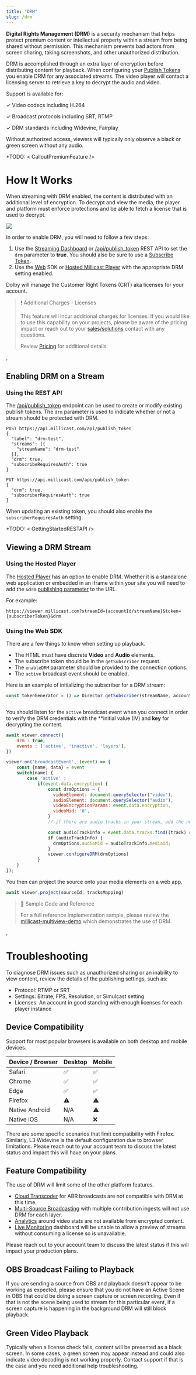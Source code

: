 ```yaml
---
title: "DRM"
slug: /drm
---
```

**Digital Rights Management (DRM)** is a security mechanism that helps protect premium content or intellectual property within a stream from being shared without permission. This mechanism prevents bad actors from screen sharing, taking screenshots, and other unauthorized distribution.

DRM is accomplished through an extra layer of encryption before distributing content for playback. When configuring your [Publish Tokens](/millicast/streaming-dashboard/managing-your-tokens.md) you enable DRM for any associated streams. The video player will contact a licensing server to retrieve a key to decrypt the audio and video.

Support is available for:

✓ Video codecs including H.264

✓ Broadcast protocols including SRT, RTMP

✓ DRM standards including Widevine, Fairplay

Without authorized access, viewers will typically only observe a black or green screen without any audio.

*TODO: \< CalloutPremiumFeature />

# How It Works

When streaming with DRM enabled, the content is distributed with an additional level of encryption. To decrypt and view the media, the player and platform must enforce protections and be able to fetch a license that is used to decrypt.

![](https://files.readme.io/9fa71d5693c8953b167e73d4ce9ff8cab0275b3b54744eed0373c0128dfc37df-image.png)

In order to enable DRM, you will need to follow a few steps:

1. Use the [Streaming Dashboard](/millicast/streaming-dashboard/index.md) or [/api/publish_token](/millicast/api/publish-token-v-1-create-token.api.mdx) REST API to set the `drm` parameter to **true**. You should also be sure to use a [Subscribe Token](/millicast/streaming-dashboard/subscribe-tokens.md).
2. Use the [Web](/millicast/client-sdks/web.mdx) SDK or [Hosted Millicast Player](/millicast/playback/hosted-viewer.md) with the appropriate DRM setting enabled.

Dolby will manage the Customer Right Tokens (CRT) aka licenses for your account.

> ❗️ Additional Charges - Licenses
>
> This feature will incur additional charges for licenses. If you would like to use this capability on your projects, please be aware of the pricing impact or reach out to your [sales/solutions](https://dolby.io/contact/) contact with any questions.
>
> Review [Pricing](https://dolby.io/pricing/) for additional details.

,

## Enabling DRM on a Stream

### Using the REST API

The [/api/publish_token](/millicast/api/publish-token-v-1-create-token.api.mdx) endpoint can be used to create or modify existing publish tokens. The `drm` parameter is used to indicate whether or not a stream should be protected with DRM.

```curl Create New Token with DRM
POST https://api.millicast.com/api/publish_token
{
  "label": "drm-test",
  "streams": [{
    "streamName": "drm-test"
  }],
  "drm": true,
  "subscribeRequiresAuth": true
}
```
```curl Update Token with DRM
PUT https://api.millicast.com/api/publish_token
{
  "drm": true,
  "subscriberRequiresAuth": true
}
```

When updating an existing token, you should also enable the `subscriberRequiresAuth` setting.

*TODO: \< GettingStartedRESTAPI />

## Viewing a DRM Stream

### Using the Hosted Player

The [Hosted Player](/millicast/playback/hosted-viewer.md) has an option to enable DRM. Whether it is a standalone web application or embedded in an iframe within your site you will need to add the `&drm` [publishing parameter](/millicast/broadcast/broadcast-parameters.md) to the URL.

For example:

```
https://viewer.millicast.com?streamId={accountId/streamName}&token={subscriberToken}&drm
```

### Using the Web SDK

There are a few things to know when setting up playback.

- The HTML must have discrete **Video** and **Audio** elements.
- The subscribe token should be in the `getSubscriber` request.
- The `enableDRM` parameter should be provided to the connection options.
- The `active` broadcast event should be enabled.

Here is an example of initializing the subscriber for a DRM stream:

```javascript
const tokenGenerator = () => Director.getSubscriber(streamName, accountId,subscriberToken, enableDRM);



```

You should listen for the `active` broadcast event when you connect in order to verify the DRM credentials with the **initial value (IV) and **key** for decrypting the content.

```javascript
await viewer.connect({
    drm : true,
    events : ['active', 'inactive', 'layers'],
})

viewer.on('broadcastEvent', (event) => {
    const {name, data} = event
    switch(name) {
        case 'active' :
            if(event.data.encryption) {
                const drmOptions = {
                  videoElement: document.querySelector("video"),
                  audioElement: document.querySelector("audio"),
                  videoEncryptionParams: event.data.encryption,
                  videoMid: '0',
                }
                // if there are audio tracks in your stream, add the next two lines

                const audioTrackInfo = event.data.tracks.find((track) => track.type === 'audio')
                if (audioTrackInfo) {
                  drmOptions.audioMid = audioTrackInfo.mediaId;
                }
                viewer.configureDRM(drmOptions)
            }
    }
});
```

You then can project the source onto your media elements on a web app.

```javascript
await viewer.project(sourceId, tracksMapping)

```

> 📘 Sample Code and Reference
>
> For a full reference implementation sample, please review the [millicast-multiview-demo](https://github.com/millicast/millicast-sdk/blob/main/packages/millicast-multiview-demo/src/multiviewer.js)  which demonstrates the use of DRM.

,

# Troubleshooting

To diagnose DRM issues such as unauthorized sharing or an inability to view content, review the details of the publishing settings, such as:

- Protocol: RTMP or SRT
- Settings: Bitrate, FPS, Resolution, or Simulcast setting
- Licenses: An account in good standing with enough licenses for each player instance

## Device Compatibility

Support for most popular browsers is available on both desktop and mobile devices.

| Device / Browser | Desktop | Mobile |
| :--------------- | :------ | :----- |
| Safari           | ✅       | ✅      |
| Chrome           | ✅       | ✅      |
| Edge             | ✅       | ✅      |
| Firefox          | ⚠️      | ⚠️     |
| Native Android   | N/A     | ⚠️     |
| Native iOS       | N/A     | ❌      |

There are some specific scenarios that limit compatibility with Firefox. Similarly, L3 Widevine is the default configuration due to browser limitations. Please reach out to your account team to discuss the latest status and impact this will have on your plans.

## Feature Compatibility

The use of DRM will limit some of the other platform features.

- [Cloud Transcoder](/millicast/distribution/cloud-transcoder.mdx) for ABR broadcasts are not compatible with DRM at this time.
- [Multi-Source Broadcasting](/millicast/broadcast/multi-source-broadcasting.md) with multiple contribution ingests will not use DRM for each layer.
- [Analytics](/millicast/analytics/index.md) around video stats are not available from encrypted content.
- [Live Monitoring](/millicast/streaming-dashboard/live-monitoring.md) dashboard will be unable to allow a preview of streams without consuming a license so is unavailable.

Please reach out to your account team to discuss the latest status if this will impact your production plans.

## OBS Broadcast Failing to Playback

If you are sending a source from OBS and playback doesn't appear to be working as expected, please ensure that you do not have an Active Scene in OBS that could be doing a screen capture or screen recording. Even if that is not the scene being used to stream for this particular event, if a screen capture is happening in the background DRM will still block playback.

## Green Video Playback

Typically when a license check fails, content will be presented as a black screen. In some cases, a green screen may appear instead and could also indicate video decoding is not working properly. Contact support if that is the case and you need additional help troubleshooting.
